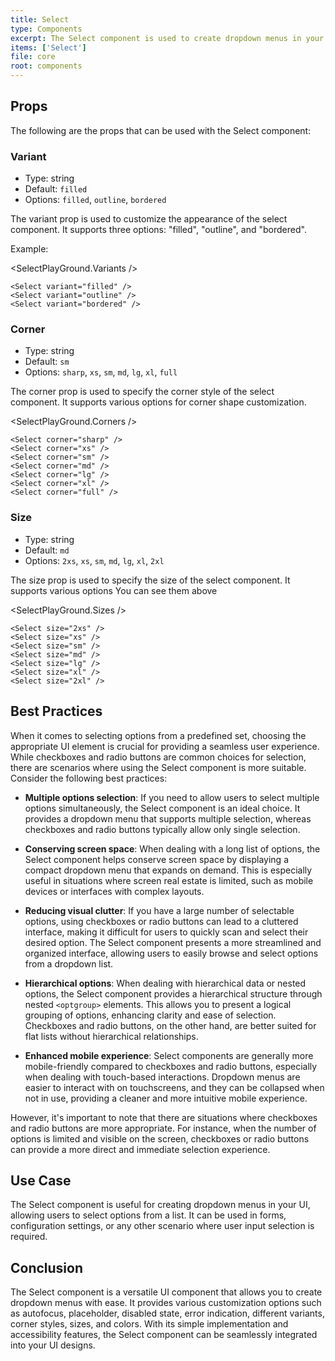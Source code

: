 ```yaml
---
title: Select
type: Components
excerpt: The Select component is used to create dropdown menus in your UI with various customization options.
items: ['Select']
file: core
root: components
---
```


## Props

The following are the props that can be used with the Select component:

### Variant

- Type: string
- Default: `filled`
- Options: `filled`, `outline`, `bordered`

The variant prop is used to customize the appearance of the select component. It supports three options: "filled", "outline", and "bordered".

Example:

<SelectPlayGround.Variants />

```tsx showLineNumbers title='App.tsx'
<Select variant="filled" />
<Select variant="outline" />
<Select variant="bordered" />
```

### Corner

- Type: string
- Default: `sm`
- Options: `sharp`, `xs`, `sm`, `md`, `lg`, `xl`, `full`

The corner prop is used to specify the corner style of the select component. It supports various options for corner shape customization.

<SelectPlayGround.Corners />

```tsx showLineNumbers title='App.tsx'
<Select corner="sharp" />
<Select corner="xs" />
<Select corner="sm" />
<Select corner="md" />
<Select corner="lg" />
<Select corner="xl" />
<Select corner="full" />
```

### Size

- Type: string
- Default: `md`
- Options: `2xs`, `xs`, `sm`, `md`, `lg`, `xl`, `2xl`

The size prop is used to specify the size of the select component. It supports various options You can see them above

<SelectPlayGround.Sizes />

```tsx showLineNumbers title='App.tsx'
<Select size="2xs" />
<Select size="xs" />
<Select size="sm" />
<Select size="md" />
<Select size="lg" />
<Select size="xl" />
<Select size="2xl" />
```

## Best Practices

When it comes to selecting options from a predefined set, choosing the appropriate UI element is crucial for providing a seamless user experience. While checkboxes and radio buttons are common choices for selection, there are scenarios where using the Select component is more suitable. Consider the following best practices:

- **Multiple options selection**: If you need to allow users to select multiple options simultaneously, the Select component is an ideal choice. It provides a dropdown menu that supports multiple selection, whereas checkboxes and radio buttons typically allow only single selection.

- **Conserving screen space**: When dealing with a long list of options, the Select component helps conserve screen space by displaying a compact dropdown menu that expands on demand. This is especially useful in situations where screen real estate is limited, such as mobile devices or interfaces with complex layouts.

- **Reducing visual clutter**: If you have a large number of selectable options, using checkboxes or radio buttons can lead to a cluttered interface, making it difficult for users to quickly scan and select their desired option. The Select component presents a more streamlined and organized interface, allowing users to easily browse and select options from a dropdown list.

- **Hierarchical options**: When dealing with hierarchical data or nested options, the Select component provides a hierarchical structure through nested `<optgroup>` elements. This allows you to present a logical grouping of options, enhancing clarity and ease of selection. Checkboxes and radio buttons, on the other hand, are better suited for flat lists without hierarchical relationships.

- **Enhanced mobile experience**: Select components are generally more mobile-friendly compared to checkboxes and radio buttons, especially when dealing with touch-based interactions. Dropdown menus are easier to interact with on touchscreens, and they can be collapsed when not in use, providing a cleaner and more intuitive mobile experience.

However, it's important to note that there are situations where checkboxes and radio buttons are more appropriate. For instance, when the number of options is limited and visible on the screen, checkboxes or radio buttons can provide a more direct and immediate selection experience.

## Use Case

The Select component is useful for creating dropdown menus in your UI, allowing users to select options from a list. It can be used in forms, configuration settings, or any other scenario where user input selection is required.

## Conclusion

The Select component is a versatile UI component that allows you to create dropdown menus with ease. It provides various customization options such as autofocus, placeholder, disabled state, error indication, different variants, corner styles, sizes, and colors. With its simple implementation and accessibility features, the Select component can be seamlessly integrated into your UI designs.
